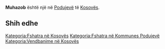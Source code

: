 {{Fshat në 
 | Emri                = Muhazob
 | EmriAlt                = 
 | NAME_SHORT_FORM=      
 | NAME_GENERIC=      
 | NAME_SORT_NAME_RO=      MUHAZOB
 | FULL_NAME_RO = Muhazob
 | FULL_NAME_ND_RO=Muhazob
 | SORT_NAME_RG=MUHAZOB
 | FULL_NAME_RG=Muhazob
 | FULL_NAME_ND_RG=Muhazob
 | SRP_NAME_SHORT_FORM=      
 | SRP_NAME_GENERIC=      
 | SRP_NAME_SORT_NAME_RO=      
 | SRP_FULL_NAME_RO = 
 | SRP_FULL_NAME_ND_RO=
 | SRP_SORT_NAME_RG=
 | SRP_FULL_NAME_RG=
 | SRP_FULL_NAME_ND_RG=
 | Emri (Rasa dhanore) = 
 | Figura              = 
 | Shteti              = Kosovo
 | Komuna              = Podujevë
 | Kodi postar         = 
 | Sipërfaqja          = 

 | Popullsia           = 

 | Regj. i popullsisë  = 
 | Dend. e popullsisë  = 
 | Faqja zyrtare       = 
 <!--- Koordinatat ----> 
 | Gjerësia            = 42.846533
 | Gjatësia            = 21.365512
 | Lartësia            = 
}}
'''Muhazob''' është një [[]] në [[Podujevë]] të [[Kosovës]].

<!-- == Gjeografia == -->
<!-- == Historia == -->
<!-- == Demografia == -->
== Shih edhe ==
{{Komuna Podujevë}}
{{Kosovo-Administrata-Cung}}

[[Kategoria:Fshatra në Kosovës]]
[[Kategoria:Fshatra në Kommunes Podujevë]]
[[Kategoria:Vendbanime në Kosovës]]